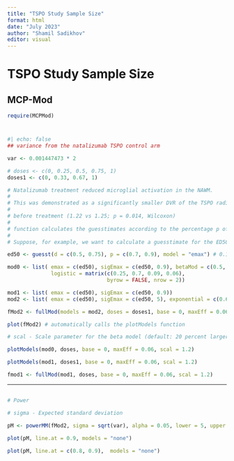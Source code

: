 ```yaml
---
title: "TSPO Study Sample Size"
format: html
date: "July 2023"
author: "Shamil Sadikhov"
editor: visual
---
```


# TSPO Study Sample Size

## MCP-Mod

```r
require(MCPMod)

```

# 

```r
#| echo: false
## variance from the natalizumab TSPO control arm

var <- 0.001447473 * 2

# doses <- c(0, 0.25, 0.5, 0.75, 1) 
doses1 <- c(0, 0.33, 0.67, 1)

# Natalizumab treatment reduced microglial activation in the NAWM.
# 
# This was demonstrated as a significantly smaller DVR of the TSPO radioligand binding after treatment vs
# 
# before treatment (1.22 vs 1.25; p = 0.014, Wilcoxon)
# 
# function calculates the guesstimates according to the percentage p of the maximum effect that is achieved at a certain dose d.
# 
# Suppose, for example, we want to calculate a guesstimate for the ED50 parameter from the Emax model

ed50 <- guesst(d = c(0.5, 0.75), p = c(0.7, 0.9), model = "emax") # 0.1488095 guesst(d = c(0.5, 0.75), p = c(0.7, 0.9), model = "emax")

mod0 <- list( emax = c(ed50), sigEmax = c(ed50, 0.9), betaMod = c(0.5, 1),
              logistic = matrix(c(0.25, 0.7, 0.09, 0.06), 
                                byrow = FALSE, nrow = 2))

mod1 <- list( emax = c(ed50), sigEmax = c(ed50, 0.9)) 
mod2 <- list( emax = c(ed50), sigEmax = c(ed50, 5), exponential = c(0.6))

fMod2 <- fullMod(models = mod2, doses = doses1, base = 0, maxEff = 0.06, scal = 1.2) 

plot(fMod2) # automatically calls the plotModels function

# scal - Scale parameter for the beta model (default: 20 percent larger than maximum dose)

plotModels(mod0, doses, base = 0, maxEff = 0.06, scal = 1.2) 

plotModels(mod1, doses1, base = 0, maxEff = 0.06, scal = 1.2)

fmod1 <- fullMod(mod1, doses, base = 0, maxEff = 0.06, scal = 1.2)


```

------------------------------------------------------------------------

## 

```r
# Power

# sigma - Expected standard deviation

pM <- powerMM(fMod2, sigma = sqrt(var), alpha = 0.05, lower = 5, upper = 20, step = 1)

plot(pM, line.at = 0.9, models = "none") 

plot(pM, line.at = c(0.8, 0.9),  models = "none")
```
